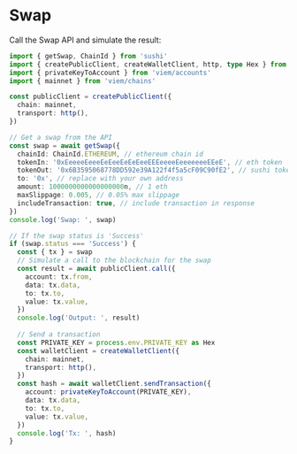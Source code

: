 # Swap

Call the Swap API and simulate the result:

```ts twoslash
import { getSwap, ChainId } from 'sushi'
import { createPublicClient, createWalletClient, http, type Hex } from 'viem'
import { privateKeyToAccount } from 'viem/accounts'
import { mainnet } from 'viem/chains'

const publicClient = createPublicClient({
  chain: mainnet,
  transport: http(),
})

// Get a swap from the API
const swap = await getSwap({
  chainId: ChainId.ETHEREUM, // ethereum chain id
  tokenIn: '0xEeeeeEeeeEeEeeEeEeEeeEEEeeeeEeeeeeeeEEeE', // eth token
  tokenOut: '0x6B3595068778DD592e39A122f4f5a5cF09C90fE2', // sushi token
  to: '0x', // replace with your own address
  amount: 1000000000000000000n, // 1 eth
  maxSlippage: 0.005, // 0.05% max slippage
  includeTransaction: true, // include transaction in response
})
console.log('Swap: ', swap)

// If the swap status is 'Success'
if (swap.status === 'Success') {
  const { tx } = swap
  // Simulate a call to the blockchain for the swap
  const result = await publicClient.call({
    account: tx.from,
    data: tx.data,
    to: tx.to,
    value: tx.value,
  })
  console.log('Output: ', result)
 
  // Send a transaction
  const PRIVATE_KEY = process.env.PRIVATE_KEY as Hex
  const walletClient = createWalletClient({
    chain: mainnet,
    transport: http(),
  })
  const hash = await walletClient.sendTransaction({ 
    account: privateKeyToAccount(PRIVATE_KEY),
    data: tx.data,
    to: tx.to,
    value: tx.value,
  })
  console.log('Tx: ', hash)
}
```
